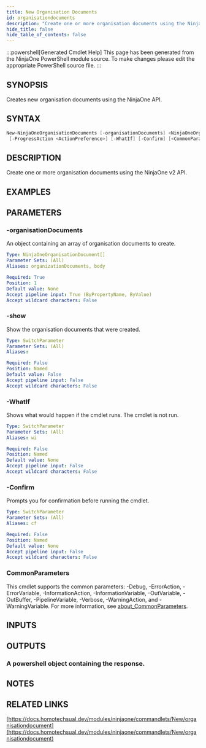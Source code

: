 ```yaml
---
title: New Organisation Documents
id: organisationdocuments
description: "Create one or more organisation documents using the NinjaOne v2 API."
hide_title: false
hide_table_of_contents: false
---
```


:::powershell[Generated Cmdlet Help]
This page has been generated from the NinjaOne PowerShell module source. To make changes please edit the appropriate PowerShell source file.
:::

## SYNOPSIS

Creates new organisation documents using the NinjaOne API.

## SYNTAX

```powershell
New-NinjaOneOrganisationDocuments [-organisationDocuments] <NinjaOneOrganisationDocument[]> [-show]
 [-ProgressAction <ActionPreference>] [-WhatIf] [-Confirm] [<CommonParameters>]
```

## DESCRIPTION

Create one or more organisation documents using the NinjaOne v2 API.

## EXAMPLES

## PARAMETERS

### -organisationDocuments

An object containing an array of organisation documents to create.

```yaml
Type: NinjaOneOrganisationDocument[]
Parameter Sets: (All)
Aliases: organizationDocuments, body

Required: True
Position: 1
Default value: None
Accept pipeline input: True (ByPropertyName, ByValue)
Accept wildcard characters: False
```

### -show

Show the organisation documents that were created.

```yaml
Type: SwitchParameter
Parameter Sets: (All)
Aliases:

Required: False
Position: Named
Default value: False
Accept pipeline input: False
Accept wildcard characters: False
```

### -WhatIf

Shows what would happen if the cmdlet runs.
The cmdlet is not run.

```yaml
Type: SwitchParameter
Parameter Sets: (All)
Aliases: wi

Required: False
Position: Named
Default value: None
Accept pipeline input: False
Accept wildcard characters: False
```

### -Confirm

Prompts you for confirmation before running the cmdlet.

```yaml
Type: SwitchParameter
Parameter Sets: (All)
Aliases: cf

Required: False
Position: Named
Default value: None
Accept pipeline input: False
Accept wildcard characters: False
```

### CommonParameters

This cmdlet supports the common parameters: -Debug, -ErrorAction, -ErrorVariable, -InformationAction, -InformationVariable, -OutVariable, -OutBuffer, -PipelineVariable, -Verbose, -WarningAction, and -WarningVariable. For more information, see [about_CommonParameters](http://go.microsoft.com/fwlink/?LinkID=113216).

## INPUTS


## OUTPUTS

### A powershell object containing the response.

## NOTES

## RELATED LINKS

[https://docs.homotechsual.dev/modules/ninjaone/commandlets/New/organisationdocument](https://docs.homotechsual.dev/modules/ninjaone/commandlets/New/organisationdocument)
